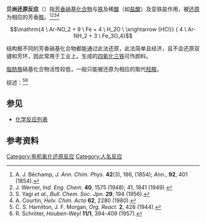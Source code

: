 '''贝尚还原反应'''（{{lang-fr|réduction de Béchamp}}）指[[芳香族化合物|芳香]][[硝基化合物|硝基化合物]]与[[铁|铁]]及稀[[酸|酸]]（如[[盐酸|盐酸]]）及亚铁盐作用，被[[还原|还原]]为相应的芳香[[胺|胺]]。<ref>A. J. Béchamp, ''J. Ann. Chim. Phys.'' '''42'''(3), 186, (1854); ''Ann.'', '''92''', 401 (1854).</ref><ref>J. Werner, ''Ind. Eng. Chem.'' '''40''', 1575 (1948); 41, 1841 (1949).</ref><ref>S. Yagi ''et al.'', ''Bull. Chem. Soc. Jpn.'' '''29''', 194 (1956).</ref><ref>A. Courtin, ''Helv. Chim. Acta'' '''62''', 2280 (1980). </ref>

:<math>\mathrm{4 \ Ar-NO_2 + 9 \ Fe + 4 \ H_2O \ \xrightarrow {HCl}} {  4 \ Ar-NH_2 + 3 \ Fe_3O_4}</math>

结构极不同的芳香硝基化合物都能通过此法还原，此法简单且经济，且不会还原双键和芳环，因此常用于工业上。生成的[[四氧化三铁|四氧化三铁]]可作颜料。

[[脂肪族|脂肪族]]硝基化合物活性较低，一般只能被还原为相应的取代[[羟胺|羟胺]]。

综述：<ref>C. S. Hamilton, J. F. Morgan, ''Org. React.'' '''2''', 428 (1944).</ref><ref>R. Schröter, ''Houben-Weyl'' '''11/1''', 394-409 (1957).</ref>

== 参见 ==
*[[化学反应列表|化学反应列表]]

== 参考资料 ==
{{reflist}}

[[Category:有机氧化还原反应|Category:有机氧化还原反应]]
[[Category:人名反应|Category:人名反应]]